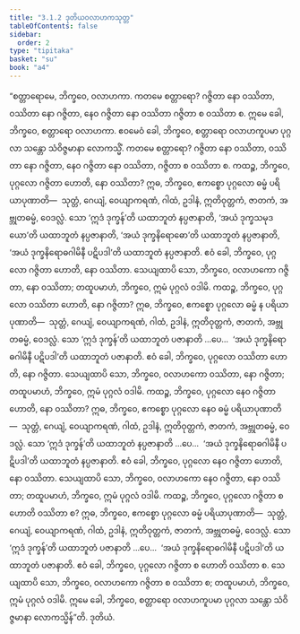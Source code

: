 ```yaml
---
title: "3.1.2 ဒုတိယဝလာဟကသုတ္တ"
tableOfContents: false
sidebar:
  order: 2
type: "tipitaka"
basket: "su"
book: "a4"
---
```



<DynamicBreadcrumb />

<Division number="102" book="a4" e="ch" v="15" p="417">

<Paragraph number="681" book="a4">
“စတ္တာရောမေ, ဘိက္ခဝေ, ဝလာဟကာ. ကတမေ စတ္တာရော? ဂဇ္ဇိတာ နော ဝဿိတာ, ဝဿိတာ နော ဂဇ္ဇိတာ, နေဝ ဂဇ္ဇိတာ နော ဝဿိတာ ဂဇ္ဇိတာ စ ဝဿိတာ စ. ဣမေ ခေါ, ဘိက္ခဝေ, စတ္တာရော ဝလာဟကာ. ဧဝမေဝံ ခေါ, ဘိက္ခဝေ, စတ္တာရော ဝလာဟကူပမာ ပုဂ္ဂလာ သန္တော သံဝိဇ္ဇမာနာ လောကသ္မိံ. ကတမေ စတ္တာရော? ဂဇ္ဇိတာ နော ဝဿိတာ, ဝဿိတာ နော ဂဇ္ဇိတာ, နေဝ ဂဇ္ဇိတာ နော ဝဿိတာ, ဂဇ္ဇိတာ စ ဝဿိတာ စ.
</Paragraph>

<Paragraph number="682" book="a4">
ကထဉ္စ, ဘိက္ခဝေ, ပုဂ္ဂလော ဂဇ္ဇိတာ ဟောတိ, နော ဝဿိတာ? ဣဓ, ဘိက္ခဝေ, ဧကစ္စော ပုဂ္ဂလော ဓမ္မံ ပရိယာပုဏာတိ—  သုတ္တံ, ဂေယျံ, ဝေယျာကရဏံ, ဂါထံ, ဥဒါနံ, ဣတိဝုတ္တကံ, ဇာတကံ, အဗ္ဘုတဓမ္မံ, ဝေဒလ္လံ. သော ‘ဣဒံ ဒုက္ခန်’တိ ယထာဘူတံ နပ္ပဇာနာတိ, ‘အယံ ဒုက္ခသမုဒယော’တိ ယထာဘူတံ နပ္ပဇာနာတိ, ‘အယံ ဒုက္ခနိရောဓော’တိ ယထာဘူတံ နပ္ပဇာနာတိ, ‘အယံ ဒုက္ခနိရောဓဂါမိနီ ပဋိပဒါ’တိ ယထာဘူတံ နပ္ပဇာနာတိ. ဧဝံ ခေါ, ဘိက္ခဝေ, ပုဂ္ဂလော ဂဇ္ဇိတာ ဟောတိ, နော ဝဿိတာ. သေယျထာပိ သော, ဘိက္ခဝေ, ဝလာဟကော ဂဇ္ဇိတာ, နော ဝဿိတာ; တထူပမာဟံ, ဘိက္ခဝေ, ဣမံ ပုဂ္ဂလံ ဝဒါမိ.
</Paragraph>

<Paragraph number="683" book="a4">
ကထဉ္စ, ဘိက္ခဝေ, ပုဂ္ဂလော ဝဿိတာ ဟောတိ, နော ဂဇ္ဇိတာ? ဣဓ, ဘိက္ခဝေ, ဧကစ္စော ပုဂ္ဂလော ဓမ္မံ န ပရိယာပုဏာတိ—  သုတ္တံ, ဂေယျံ, ဝေယျာကရဏံ, ဂါထံ, ဥဒါနံ, ဣတိဝုတ္တကံ, ဇာတကံ, အဗ္ဘုတဓမ္မံ, ဝေဒလ္လံ. သော ‘ဣဒံ ဒုက္ခန်’တိ ယထာဘူတံ ပဇာနာတိ …ပေ…  ‘အယံ ဒုက္ခနိရောဓဂါမိနီ ပဋိပဒါ’တိ ယထာဘူတံ ပဇာနာတိ. ဧဝံ ခေါ, ဘိက္ခဝေ, ပုဂ္ဂလော ဝဿိတာ ဟောတိ, နော ဂဇ္ဇိတာ. သေယျထာပိ သော, ဘိက္ခဝေ, ဝလာဟကော ဝဿိတာ, နော ဂဇ္ဇိတာ; တထူပမာဟံ, ဘိက္ခဝေ, ဣမံ ပုဂ္ဂလံ ဝဒါမိ.
</Paragraph>

<Paragraph number="684" book="a4">
ကထဉ္စ, ဘိက္ခဝေ, ပုဂ္ဂလော နေဝ ဂဇ္ဇိတာ ဟောတိ, နော ဝဿိတာ? ဣဓ, ဘိက္ခဝေ, ဧကစ္စော ပုဂ္ဂလော နေဝ ဓမ္မံ ပရိယာပုဏာတိ—  သုတ္တံ, ဂေယျံ, ဝေယျာကရဏံ, ဂါထံ, ဥဒါနံ, ဣတိဝုတ္တကံ, ဇာတကံ, အဗ္ဘုတဓမ္မံ, ဝေဒလ္လံ. သော ‘ဣဒံ ဒုက္ခန်’တိ ယထာဘူတံ နပ္ပဇာနာတိ …ပေ…  ‘အယံ ဒုက္ခနိရောဓဂါမိနီ ပဋိပဒါ’တိ ယထာဘူတံ နပ္ပဇာနာတိ. ဧဝံ ခေါ, ဘိက္ခဝေ, ပုဂ္ဂလော နေဝ ဂဇ္ဇိတာ ဟောတိ, နော ဝဿိတာ. သေယျထာပိ သော, ဘိက္ခဝေ, ဝလာဟကော နေဝ ဂဇ္ဇိတာ, နော ဝဿိတာ; တထူပမာဟံ, ဘိက္ခဝေ, ဣမံ ပုဂ္ဂလံ ဝဒါမိ.
</Paragraph>

<Paragraph number="685" book="a4">
ကထဉ္စ, ဘိက္ခဝေ, ပုဂ္ဂလော ဂဇ္ဇိတာ စ ဟောတိ ဝဿိတာ စ? ဣဓ, ဘိက္ခဝေ, ဧကစ္စော ပုဂ္ဂလော ဓမ္မံ ပရိယာပုဏာတိ—  သုတ္တံ, ဂေယျံ, ဝေယျာကရဏံ, ဂါထံ, ဥဒါနံ, ဣတိဝုတ္တကံ, ဇာတကံ, အဗ္ဘုတဓမ္မံ, ဝေဒလ္လံ. သော ‘ဣဒံ ဒုက္ခန်’တိ ယထာဘူတံ ပဇာနာတိ …ပေ…  ‘အယံ ဒုက္ခနိရောဓဂါမိနီ ပဋိပဒါ’တိ ယထာဘူတံ ပဇာနာတိ. ဧဝံ ခေါ, ဘိက္ခဝေ, ပုဂ္ဂလော ဂဇ္ဇိတာ စ ဟောတိ ဝဿိတာ စ. သေယျထာပိ သော, ဘိက္ခဝေ, ဝလာဟကော ဂဇ္ဇိတာ စ ဝဿိတာ စ; တထူပမာဟံ, ဘိက္ခဝေ, ဣမံ ပုဂ္ဂလံ ဝဒါမိ. ဣမေ ခေါ, ဘိက္ခဝေ, စတ္တာရော ဝလာဟကူပမာ ပုဂ္ဂလာ သန္တော သံဝိဇ္ဇမာနာ လောကသ္မိန်”တိ.

</Paragraph>
</Division>

<Paragraph number="686" type="center" book="a4">
ဒုတိယံ.
</Paragraph>